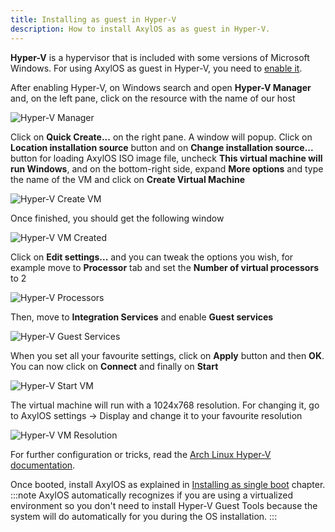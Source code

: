 ```yaml
---
title: Installing as guest in Hyper-V
description: How to install AxylOS as as guest in Hyper-V.
---
```


**Hyper-V** is a hypervisor that is included with some versions of Microsoft Windows. For using AxylOS as guest in Hyper-V, you need to [enable it](https://docs.microsoft.com/en-us/virtualization/hyper-v-on-windows/quick-start/enable-hyper-v).

After enabling Hyper-V, on Windows search and open **Hyper-V Manager** and, on the left pane, click on the resource with the name of our host

![Hyper-V Manager](@assets/images/hyperv-manager.png)

Click on **Quick Create...** on the right pane. A window will popup. Click on **Location installation source** button and on **Change installation source...** button for loading AxylOS ISO image file, uncheck **This virtual machine will run Windows**, and on the bottom-right side, expand **More options** and type the name of the VM and click on **Create Virtual Machine**

![Hyper-V Create VM](@assets/images/hyperv-create.png)

Once finished, you should get the following window

![Hyper-V VM Created](@assets/images/hyperv-finish.png)

Click on **Edit settings...** and you can tweak the options you wish, for example move to **Processor** tab and set the **Number of virtual processors** to 2

![Hyper-V Processors](@assets/images/hyperv-processor.png)

Then, move to **Integration Services** and enable **Guest services**

![Hyper-V Guest Services](@assets/images/hyperv-guestservices.png)

When you set all your favourite settings, click on **Apply** button and then **OK**. You can now click on **Connect** and finally on **Start**

![Hyper-V Start VM](@assets/images/hyperv-start.png)

The virtual machine will run with a 1024x768 resolution. For changing it, go to AxylOS settings -> Display and change it to your favourite resolution

![Hyper-V VM Resolution](@assets/images/hyperv-resolution.png)

For further configuration or tricks, read the [Arch Linux Hyper-V documentation](https://wiki.archlinux.org/title/Hyper-V).

Once booted, install AxylOS as explained in [Installing as single boot](/en/installation/install-single-boot/) chapter.
:::note
AxylOS automatically recognizes if you are using a virtualized environment so you don't need to install Hyper-V Guest Tools because the system will do automatically for you during the OS installation.
:::
<ImageComponent />
